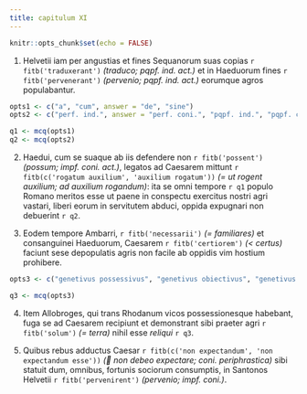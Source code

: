 ```yaml
---
title: capitulum XI
---
```



```r
knitr::opts_chunk$set(echo = FALSE)
```


(1) Helvetii iam per angustias et fines Sequanorum suas copias `r fitb('traduxerant')` _(traduco; pqpf. ind. act.)_ et in Haeduorum fines `r fitb('pervenerant')` _(pervenio; pqpf. ind. act.)_ eorumque agros populabantur. 

```r
opts1 <- c("a", "cum", answer = "de", "sine")
opts2 <- c("perf. ind.", answer = "perf. coni.", "pqpf. ind.", "pqpf. coni.")

q1 <- mcq(opts1)
q2 <- mcq(opts2)
```

(2) Haedui, cum se suaque ab iis defendere non `r fitb('possent')` _(possum; impf. coni. act.)_, legatos ad Caesarem mittunt `r fitb(c('rogatum auxilium', 'auxilium rogatum'))` _(= ut rogent auxilium; ad auxilium rogandum)_: ita se omni tempore `r q1` populo Romano meritos esse ut paene in conspectu exercitus nostri agri vastari, liberi eorum in servitutem abduci, oppida expugnari non debuerint `r q2`. 

(3) Eodem tempore Ambarri, `r fitb('necessarii')` _(= familiares)_ et consanguinei Haeduorum, Caesarem `r fitb('certiorem')` _(< certus)_ faciunt sese depopulatis agris non facile ab oppidis vim hostium prohibere. 

```r
opts3 <- c("genetivus possessivus", "genetivus obiectivus", "genetivus subiectivus", answer = "genetivus generis")

q3 <- mcq(opts3)
```

(4) Item Allobroges, qui trans Rhodanum vicos possessionesque habebant, fuga se ad Caesarem recipiunt et demonstrant sibi praeter agri `r fitb('solum')` _(= terra)_ nihil esse _reliqui_ `r q3`. 

(5) Quibus rebus adductus Caesar `r fitb(c('non expectandum', 'non expectandum esse'))` _(💬 non debeo expectare; coni. periphrastica)_ sibi statuit dum, omnibus, fortunis sociorum consumptis, in Santonos Helvetii `r fitb('pervenirent')` _(pervenio; impf. coni.)_. 